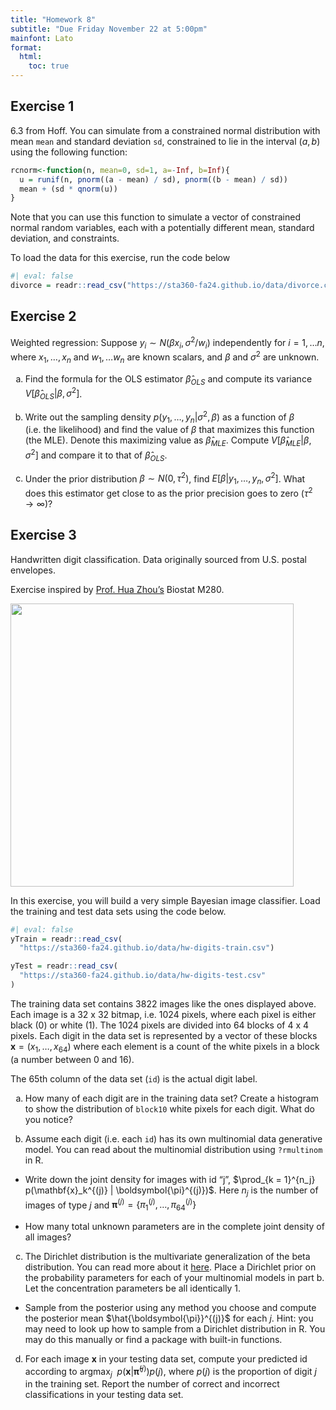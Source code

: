 ```yaml
---
title: "Homework 8"
subtitle: "Due Friday November 22 at 5:00pm"
mainfont: Lato
format: 
  html:
    toc: true
---
```


## Exercise 1

6.3 from Hoff. You can simulate from a constrained normal distribution with mean `mean` and standard deviation `sd`, constrained to lie in the interval $(a,b)$ using the following function:

```r
rcnorm<-function(n, mean=0, sd=1, a=-Inf, b=Inf){
  u = runif(n, pnorm((a - mean) / sd), pnorm((b - mean) / sd))
  mean + (sd * qnorm(u))
}
```

Note that you can use this function to simulate a vector of constrained normal random variables, each with a potentially different mean, standard deviation, and constraints.

To load the data for this exercise, run the code below

```r
#| eval: false
divorce = readr::read_csv("https://sta360-fa24.github.io/data/divorce.csv")
```

## Exercise 2

Weighted regression: Suppose $y_i \sim N(\beta x_i, \sigma^2 / w_i)$ independently for $i = 1,\ldots n$, where $x_1, \ldots, x_n$ and $w_1, \ldots w_n$ are known scalars, and $\beta$ and $\sigma^2$ are unknown.

a. Find the formula for the OLS estimator $\hat{\beta}_{OLS}$ and compute its variance $V[\hat{\beta}_{OLS} | \beta, \sigma^2]$.

b. Write out the sampling density $p(y_1, \ldots, y_n | \sigma^2, \beta)$ as a function of $\beta$ (i.e. the likelihood) and find the value of $\beta$ that maximizes this function (the MLE). Denote this maximizing value as $\hat{\beta}_{MLE}$. Compute $V[\hat{\beta}_{MLE}  | \beta, \sigma^2]$ and compare it to that of $\hat{\beta}_{OLS}$.

c. Under the prior distribution $\beta \sim N(0, \tau^2)$, find $E[\beta | y_1, \ldots, y_n, \sigma^2]$. What does this estimator get close to as the prior precision goes to zero ($\tau^2 \rightarrow \infty$)? 

## Exercise 3

Handwritten digit classification.
Data originally sourced from U.S. postal envelopes.

Exercise inspired by [Prof. Hua Zhou's](https://hua-zhou.github.io) Biostat M280.

![](imgs/handwritten_digits.png){fig-align="center" width="453"}

In this exercise, you will build a very simple Bayesian image classifier. Load the training and test data sets using the code below.

```r
#| eval: false
yTrain = readr::read_csv(
  "https://sta360-fa24.github.io/data/hw-digits-train.csv")

yTest = readr::read_csv(
  "https://sta360-fa24.github.io/data/hw-digits-test.csv"
)
```

The training data set contains 3822 images like the ones displayed above. 
Each image is a 32 x 32 bitmap, i.e. 1024 pixels, where each pixel is either black (0) or white (1). 
The 1024 pixels are divided into 64 blocks of 4 x 4 pixels. 
Each digit in the data set is represented by a vector of these blocks $\mathbf{x} = (x_1, \ldots, x_{64})$ where each element is a count of the white pixels in a block (a number between 0 and 16).

The 65th column of the data set (`id`) is the actual digit label. 

a. How many of each digit are in the training data set? Create a histogram to show the distribution of `block10` white pixels for each digit. What do you notice?

b. Assume each digit (i.e. each `id`) has its own multinomial data generative model. You can read about the multinomial distribution using `?rmultinom` in R. 

  - Write down the joint density for images with id "j", $\prod_{k = 1}^{n_j} p(\mathbf{x}_k^{(j)} | \boldsymbol{\pi}^{(j)})$. Here $n_j$ is the number of images of type $j$ and $\boldsymbol{\pi}^{(j)} = \{\pi_1^{(j)}, \ldots, \pi_{64}^{(j)} \}$

  - How many total unknown parameters are in the complete joint density of all images?

c. The Dirichlet distribution is the multivariate generalization of the beta distribution. You can read more about it [here](https://en.wikipedia.org/wiki/Dirichlet_distribution).  Place a Dirichlet prior on the probability parameters for each of your multinomial models in part b. Let the  concentration parameters be all identically 1.

  - Sample from the posterior using any method you choose and compute the posterior mean $\hat{\boldsymbol{\pi}}^{(j)}$ for each $j$. Hint: you may need to look up how to sample from a Dirichlet distribution in R. You may do this manually or find a package with built-in functions.

d. For each image $\mathbf{x}$ in your testing data set, compute your predicted id according to $\text{argmax}_{j}~~p(\mathbf{x}| \boldsymbol{\hat{\pi}}^{(j)})p(j)$, where $p(j)$ is the proportion of digit $j$ in the training set. Report the number of correct and incorrect classifications in your testing data set.

<!-- Let $j$ be the true digit the image depicts. -->
<!-- For each digit $j$, we define a multinomial data generative process, -->

<!-- $$ -->
<!-- p(\mathbf{x}^{(j)} | \theta_1^{(j)}, \ldots, \theta^{(j)}_{64}) = \frac{|\mathbf{x}|!}{x_1!\cdot x_2! \cdots x_{64}!} \prod_{i=1}^{64} \left(\theta_i^{(j)}\right)^{x_i}, -->
<!-- $$ -->
<!-- where $|\mathbf{x}| = \sum_{i=1}^{64} x_i$. -->

<!-- Write down the joint density of all the data using this notation. -->

<!-- hierarchical modeling -->

<!-- stan -->

